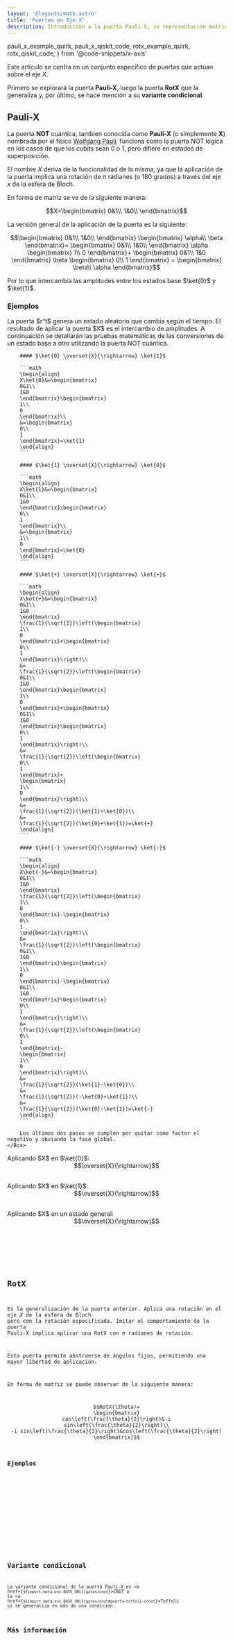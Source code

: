 ```yaml
---
layout: '@layouts/math.astro'
title: 'Puertas en Eje X'
description: Introducción a la puerta Pauli-X, su representación matricial, generalización RotX y su variante condicional CNOT.
---
```


  pauli_x_example_quirk,
  pauli_x_qiskit_code,
  rotx_example_quirk,
  rotx_qiskit_code,
} from '@code-snippets/x-axis'


Este artículo se centra en un conjunto específico de puertas que actúan sobre el eje $X$.

Primero se explorará la puerta **Pauli-X**, luego la puerta **RotX** que la generaliza y, por último, se hace mención a su **variante condicional**.

## Pauli-X

La puerta **NOT** cuántica, tambien conocida como **Pauli-X** (o simplemente **X**) nombrada por el físico <a href="https://en.wikipedia.org/wiki/Wolfgang_Pauli" target="_blank">Wolfgang Pauli</a>, funciona como la puerta NOT lógica en los casos de que los cubits sean 0 o 1, pero difiere en estados de superposición.

El nombre $X$ deriva de la funcionalidad de la misma, ya que la aplicación de la puerta implica una rotación de $\pi$ radianes (o 180 grados) a través del eje $x$ de la esfera de Bloch.

En forma de matriz se ve de la siguiente manera:
```math
X=\begin{bmatrix}
0&1\\
1&0\\
\end{bmatrix}
```


La versión general de la aplicación de la puerta es la siguiente:
```math
\begin{bmatrix}
0&1\\
1&0\\
\end{bmatrix}
\begin{bmatrix}
\alpha\\
\beta
\end{bmatrix}=
\begin{bmatrix}
0&1\\
1&0\\
\end{bmatrix}
\alpha
\begin{bmatrix}
1\\
0
\end{bmatrix}+
\begin{bmatrix}
0&1\\
1&0
\end{bmatrix}
\beta
\begin{bmatrix}
0\\
1
\end{bmatrix}
=
\begin{bmatrix}
\beta\\
\alpha
\end{bmatrix}
```

Por lo que intercambia las amplitudes entre los estados base $\ket{0}$ y $\ket{1}$.

### Ejemplos

<Tabs>
  <TabItem label='Quirk'>
    <Box>
        <QuantumCircuit src={pauli_x_example_quirk} />
        La puerta $r^t$ genera un estado aleatorio que cambia según el tiempo. El resultado de aplicar la puerta $X$ es el intercambio de amplitudes.
    </Box>
  </TabItem>
  <TabItem label="Dirac">
    <Box>
        A continuación se detallarán las pruebas matemáticas de las conversiones de un estado base a otro utilizando la puerta NOT cuántica.

        #### $\ket{0} \overset{X}{\rightarrow} \ket{1}$

        ```math
        \begin{align}
        X\ket{0}&=\begin{bmatrix}
        0&1\\
        1&0
        \end{bmatrix}\begin{bmatrix}
        1\\
        0
        \end{bmatrix}\\
        &=\begin{bmatrix}
        0\\
        1
        \end{bmatrix}=\ket{1}
        \end{align}
        ```

        #### $\ket{1} \overset{X}{\rightarrow} \ket{0}$

        ```math
        \begin{align}
        X\ket{1}&=\begin{bmatrix}
        0&1\\
        1&0
        \end{bmatrix}\begin{bmatrix}
        0\\
        1
        \end{bmatrix}\\
        &=\begin{bmatrix}
        1\\
        0
        \end{bmatrix}=\ket{0}
        \end{align}
        ```

        #### $\ket{+} \overset{X}{\rightarrow} \ket{+}$

        ```math
        \begin{align}
        X\ket{+}&=\begin{bmatrix}
        0&1\\
        1&0
        \end{bmatrix}
        \frac{1}{\sqrt{2}}\left(\begin{bmatrix}
        1\\
        0
        \end{bmatrix}+\begin{bmatrix}
        0\\
        1
        \end{bmatrix}\right)\\
        &=
        \frac{1}{\sqrt{2}}\left(\begin{bmatrix}
        0&1\\
        1&0
        \end{bmatrix}\begin{bmatrix}
        1\\
        0
        \end{bmatrix}+\begin{bmatrix}
        0&1\\
        1&0
        \end{bmatrix}\begin{bmatrix}
        0\\
        1
        \end{bmatrix}\right)\\
        &=
        \frac{1}{\sqrt{2}}\left(\begin{bmatrix}
        0\\
        1
        \end{bmatrix}+
        \begin{bmatrix}
        1\\
        0
        \end{bmatrix}\right)\\
        &=
        \frac{1}{\sqrt{2}}(\ket{1}+\ket{0})\\
        &=
        \frac{1}{\sqrt{2}}(\ket{0}+\ket{1})=\ket{+}
        \end{align}
        ```

        #### $\ket{-} \overset{X}{\rightarrow} \ket{-}$

        ```math
        \begin{align}
        X\ket{-}&=\begin{bmatrix}
        0&1\\
        1&0
        \end{bmatrix}
        \frac{1}{\sqrt{2}}\left(\begin{bmatrix}
        1\\
        0
        \end{bmatrix}-\begin{bmatrix}
        0\\
        1
        \end{bmatrix}\right)\\
        &=
        \frac{1}{\sqrt{2}}\left(\begin{bmatrix}
        0&1\\
        1&0
        \end{bmatrix}\begin{bmatrix}
        1\\
        0
        \end{bmatrix}-\begin{bmatrix}
        0&1\\
        1&0
        \end{bmatrix}\begin{bmatrix}
        0\\
        1
        \end{bmatrix}\right)\\
        &=
        \frac{1}{\sqrt{2}}\left(\begin{bmatrix}
        0\\
        1
        \end{bmatrix}-
        \begin{bmatrix}
        1\\
        0
        \end{bmatrix}\right)\\
        &=
        \frac{1}{\sqrt{2}}(\ket{1}-\ket{0})\\
        &=
        \frac{1}{\sqrt{2}}(-\ket{0}+\ket{1})\\
        &=
        \frac{1}{\sqrt{2}}(\ket{0}-\ket{1})=\ket{-}
        \end{align}
        ```

        Los últimos dos pasos se cumplen por quitar como factor el negativo y obviando la fase global.
    </Box>
</TabItem>
  <TabItem label='Círculos'>
    <Box>
        Aplicando $X$ en $\ket{0}$:
        <div style="display: flex; justify-content:center; align-items:center; margin-bottom:30px; flex-direction:row">
            <Circle width={'80'} phase={"0"} prob={1} label={"\\ket{0}"}/>
            <Circle width={'80'} phase={"0"} prob={0} label={"\\ket{1}"}/>
            $$\overset{X}{\rightarrow}$$ 
            <Circle width={'80'} phase={"0"} prob={0} label={"\\ket{0}"}/>
            <Circle width={'80'} phase={"0"} prob={1} label={"\\ket{1}"}/>
        </div>
        Aplicando $X$ en $\ket{1}$:
        <div style="display: flex; justify-content:center; align-items:center; margin-bottom:30px; flex-direction:row">
            <Circle width={'80'} phase={"0"} prob={0} label={"\\ket{0}"}/>
            <Circle width={'80'} phase={"0"} prob={1} label={"\\ket{1}"}/>
            $$\overset{X}{\rightarrow}$$ 
            <Circle width={'80'} phase={"0"} prob={1} label={"\\ket{0}"}/>
            <Circle width={'80'} phase={"0"} prob={0} label={"\\ket{1}"}/>
        </div>
        Aplicando $X$ en un estado general:
        <div style="display: flex; justify-content:center; align-items:center; margin-bottom:30px; flex-direction:row">
            <Circle width={'80'} phase={"75"} prob={0.9} label={"\\ket{0}"}/>
            <Circle width={'80'} phase={"155"} prob={0.1} label={"\\ket{1}"}/>
            $$\overset{X}{\rightarrow}$$ 
            <Circle width={'80'} phase={"155"} prob={0.1} label={"\\ket{0}"}/>
            <Circle width={'80'} phase={"75"} prob={0.9} label={"\\ket{1}"}/>
        </div>
    </Box>
  </TabItem>
  <TabItem label='Qiskit'>
    <Box>
        <Code
          code={pauli_x_qiskit_code}
          lang='py'
        />
    </Box>
  </TabItem>
</Tabs>

## RotX

Es la generalización de la puerta anterior. Aplica una rotación en el eje $X$ de la esfera de Bloch pero con la rotación especificada. Imitar el comportamiento de la puerta Pauli-X implica aplicar una RotX con $\pi$ radianes de rotación.

Esta puerta permite abstraerse de ángulos fijos, permitiendo una mayor libertad de aplicación.

En forma de matriz se puede observar de la siguiente manera:
```math
RotX(\theta)=
\begin{bmatrix}
cos\left(\frac{\theta}{2}\right)&-i sin\left(\frac{\theta}{2}\right)\\
-i sin\left(\frac{\theta}{2}\right)&cos\left(\frac{\theta}{2}\right)
\end{bmatrix}
```

### Ejemplos

<Tabs>
  <TabItem label='Quirk'>
    <Box>
        <QuantumCircuit src={rotx_example_quirk} />
    </Box>
  </TabItem>
  <TabItem label='Qiskit'>
    <Box>
        <Code
          code={rotx_qiskit_code}
          lang='py'
        />
    </Box>
  </TabItem>
</Tabs>

## Variante condicional
La variante condicional de la puerta Pauli-X es <a href={`${import.meta.env.BASE_URL}/gates/cnot`}>CNOT</a> o la <a href={`${import.meta.env.BASE_URL}/gates/cnot#puerta-toffoli-ccnot`}>Toffoli</a> si se generaliza en más de una condición.


## Más información

<Recommendations />
<BibItem id="wong" prefix="Capítulo 2.6.3, " rate="r" />
<BibItem id="basicGatesSoar" rate="a" />
<BibItem id="oreilly" rate="o" prefix="Capítulo 2, "/>

